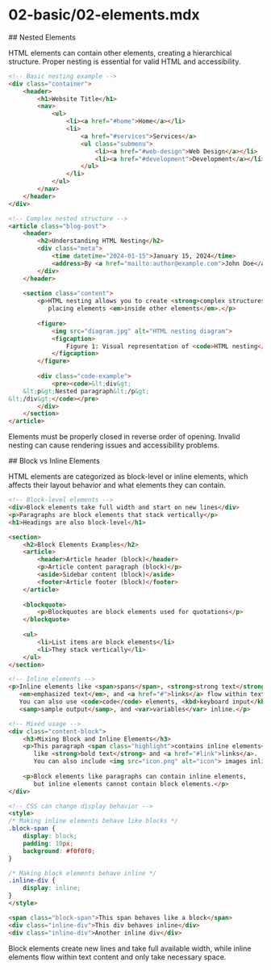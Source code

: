 # 02-basic/02-elements.mdx

<section id="nested-elements">
## Nested Elements

HTML elements can contain other elements, creating a hierarchical structure. Proper nesting is essential for valid HTML and accessibility.

```html
<!-- Basic nesting example -->
<div class="container">
    <header>
        <h1>Website Title</h1>
        <nav>
            <ul>
                <li><a href="#home">Home</a></li>
                <li>
                    <a href="#services">Services</a>
                    <ul class="submenu">
                        <li><a href="#web-design">Web Design</a></li>
                        <li><a href="#development">Development</a></li>
                    </ul>
                </li>
            </ul>
        </nav>
    </header>
</div>

<!-- Complex nested structure -->
<article class="blog-post">
    <header>
        <h2>Understanding HTML Nesting</h2>
        <div class="meta">
            <time datetime="2024-01-15">January 15, 2024</time>
            <address>By <a href="mailto:author@example.com">John Doe</a></address>
        </div>
    </header>
    
    <section class="content">
        <p>HTML nesting allows you to create <strong>complex structures</strong> by 
           placing elements <em>inside other elements</em>.</p>
        
        <figure>
            <img src="diagram.jpg" alt="HTML nesting diagram">
            <figcaption>
                Figure 1: Visual representation of <code>HTML nesting</code>
            </figcaption>
        </figure>
        
        <div class="code-example">
            <pre><code>&lt;div&gt;
    &lt;p&gt;Nested paragraph&lt;/p&gt;
&lt;/div&gt;</code></pre>
        </div>
    </section>
</article>
```

Elements must be properly closed in reverse order of opening. Invalid nesting can cause rendering issues and accessibility problems.
</section>

<section id="block-vs-inline">
## Block vs Inline Elements

HTML elements are categorized as block-level or inline elements, which affects their layout behavior and what elements they can contain.

```html
<!-- Block-level elements -->
<div>Block elements take full width and start on new lines</div>
<p>Paragraphs are block elements that stack vertically</p>
<h1>Headings are also block-level</h1>

<section>
    <h2>Block Elements Examples</h2>
    <article>
        <header>Article header (block)</header>
        <p>Article content paragraph (block)</p>
        <aside>Sidebar content (block)</aside>
        <footer>Article footer (block)</footer>
    </article>
    
    <blockquote>
        <p>Blockquotes are block elements used for quotations</p>
    </blockquote>
    
    <ul>
        <li>List items are block elements</li>
        <li>They stack vertically</li>
    </ul>
</section>

<!-- Inline elements -->
<p>Inline elements like <span>spans</span>, <strong>strong text</strong>, 
   <em>emphasized text</em>, and <a href="#">links</a> flow within text content.
   You can also use <code>code</code> elements, <kbd>keyboard input</kbd>, 
   <samp>sample output</samp>, and <var>variables</var> inline.</p>

<!-- Mixed usage -->
<div class="content-block">
    <h3>Mixing Block and Inline Elements</h3>
    <p>This paragraph <span class="highlight">contains inline elements</span> 
       like <strong>bold text</strong> and <a href="#link">links</a>. 
       You can also include <img src="icon.png" alt="icon"> images inline.</p>
    
    <p>Block elements like paragraphs can contain inline elements, 
       but inline elements cannot contain block elements.</p>
</div>

<!-- CSS can change display behavior -->
<style>
/* Making inline elements behave like blocks */
.block-span {
    display: block;
    padding: 10px;
    background: #f0f0f0;
}

/* Making block elements behave inline */
.inline-div {
    display: inline;
}
</style>

<span class="block-span">This span behaves like a block</span>
<div class="inline-div">This div behaves inline</div>
<div class="inline-div">Another inline div</div>
```

Block elements create new lines and take full available width, while inline elements flow within text content and only take necessary space.
</section>